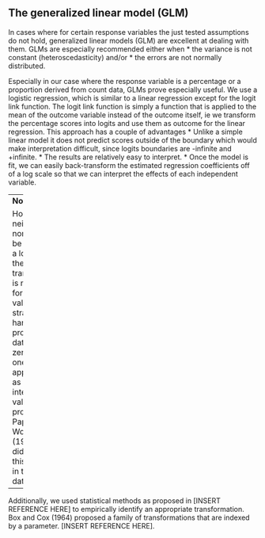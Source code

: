 ## The generalized linear model (GLM)

In cases where for certain response variables the just tested assumptions do not hold, generalized linear models (GLM) are excellent at dealing with them. 
GLMs are especially recommended either when
* the variance is not constant (heteroscedasticity) and/or
* the errors are not normally distributed.

Especially in our case where the response variable is a percentage or a proportion derived from count data, GLMs prove especially useful. We use a logistic regression, which is similar to a linear regression except for the logit link function. The logit link function is simply a function that is applied to the mean of the outcome variable instead of the outcome itself, ie we transform the percentage scores into logits and use them as outcome for the linear regression. 
This approach has a couple of advantages
* Unlike a simple linear model it does not predict scores outside of the boundary which would make interpretation difficult, since logits boundaries are -infinite and +infinite.
* The results are relatively easy to interpret.
* Once the model is fit, we can easily back-transform the estimated regression coefficients off of a log scale so that we can interpret the effects of each independent variable.

---
**Note:**

However, neither zeros nor ones can be included in a logit, since the logit transformation is not defined for those values. 
A strategy for handling proportions data in which zeros and ones may appear as well as intermediate values was proposed by Papke and Wooldridge (1996). We did not face this problem in the given data set. 

---
<!--- Beta-Regression might be the model you are looking for. The following vignette shows how to apply beta regression in R using Cribari-Neto's and Zeileis's "betareg"-Package: ftp://cran.r-project.org/pub/R/web/packages/betareg/vignettes/betareg.pdf 
--->
Additionally, we used statistical methods as proposed in [INSERT REFERENCE HERE] to empirically identify an appropriate transformation. Box and Cox (1964) proposed a family of transformations that are indexed by a parameter. [INSERT REFERENCE HERE].
